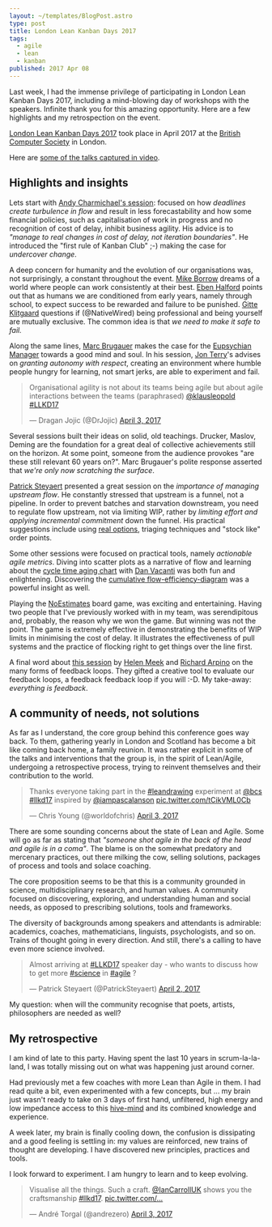 ```yaml
---
layout: ~/templates/BlogPost.astro
type: post
title: London Lean Kanban Days 2017
tags:
  - agile
  - lean
  - kanban
published: 2017 Apr 08
---
```


<Abstract>

Last week, I had the immense privilege of participating in London Lean Kanban Days 2017, including a mind-blowing day of workshops with the speakers. Infinite thank you for this amazing opportunity. Here are a few highlights and my retrospection on the event.

</Abstract>

[London Lean Kanban Days 2017](http://lanyrd.com/2017/llkd17/) took place in April 2017 at the [British Computer Society](https://www.bcs.org/) in London.

Here are [some of the talks captured in video](https://www.infoq.com/london-lean-kanban-days-2017/).

## Highlights and insights

Lets start with [Andy Charmichael's session](http://lanyrd.com/2017/llkd17/sfqrwh/): focused on how _deadlines create turbulence in flow_ and result in less forecastability and how some financial policies, such as capitalisation of work in progress and no recognition of cost of delay, inhibit business agility. His advice is to _"manage to real changes in cost of delay, not iteration boundaries"_. He introduced the "first rule of Kanban Club" ;-) making the case for _undercover change_.

A deep concern for humanity and the evolution of our organisations was, not surprisingly, a constant throughout the event. [Mike Borrow](https://twitter.com/asplake) dreams of a world where people can work consistently at their best. [Eben Halford](https://twitter.com/Ebstar) points out that as humans we are conditioned from early years, namely through school, to expect success to be rewarded and failure to be punished. [Gitte Klitgaard](https://twitter.com/NativeWired) questions if (@NativeWired) being professional and being yourself are mutually exclusive. The common idea is that _we need to make it safe to fail._

Along the same lines, [Marc Brugauer](https://twitter.com/somesheep) makes the case for the [Eupsychian Manager](https://vimeo.com/193227418) towards a good mind and soul. In his session, [Jon Terry](https://twitter.com/leankitjon)'s advises on _granting autonomy with respect_, creating an environment where humble people hungry for learning, not smart jerks, are able to experiment and fail.

<blockquote className="twitter-tweet">
  <p lang="en" dir="ltr">
    Organisational agility is not about its teams being agile but about agile interactions between
    the teams (paraphrased) <a href="https://twitter.com/klausleopold">@klausleopold</a>
    <a href="https://twitter.com/hashtag/LLKD17?src=hash">#LLKD17</a>
  </p>
  &mdash; Dragan Jojic (@DrJojic) <a href="https://twitter.com/DrJojic/status/848931519632736256">April 3, 2017</a>
</blockquote>

Several sessions built their ideas on solid, old teachings. Drucker, Maslov, Deming are the foundation for a great deal of collective achievements still on the horizon. At some point, someone from the audience provokes "are these still relevant 60 years on?". Marc Brugauer's polite response asserted that _we're only now scratching the surface_.

[Patrick Steyaert](https://twitter.com/PatrickSteyaert) presented a great session on the _importance of managing upstream flow_. He constantly stressed that upstream is a funnel, not a pipeline. In order to prevent batches and starvation downstream, you need to regulate flow upstream, not via limiting WIP, rather by _limiting effort and applying incremental commitment_ down the funnel. His practical suggestions include using [real options](http://www.agilecoach.net/coach-tools/real-options/), triaging techniques and "stock like" order points.

Some other sessions were focused on practical tools, namely _actionable agile metrics_. Diving into scatter plots as a narrative of flow and learning about the [cycle time aging chart](https://www.actionableagile.com/cycle-time-aging-charts/) with [Dan Vacanti](https://twitter.com/danvacanti) was both fun and enlightening. Discovering the [cumulative flow-efficiency-diagram](http://www.agilerescue.de/the-cummulative-flowefficiency-diagram-new-kanban-metric/) was a powerful insight as well.

Playing the [NoEstimates](https://github.com/pip72/no-estimates-game) board game, was exciting and entertaining. Having two people that I've previously worked with in my team, was serendipitous and, probably, the reason why we won the game. But winning was not the point. The game is extremely effective in demonstrating the benefits of WIP limits in minimising the cost of delay. It illustrates the effectiveness of pull systems and the practice of flocking right to get things over the line first.

A final word about [this session](https://www.slideshare.net/helenmeek/swimming-in-the-sea-of-feedback-llkd17) by [Helen Meek](http://blogs.ripple-rock.com/helenmeek/default.aspx) and [Richard Arpino](http://blogs.ripple-rock.com/helenmeek/default.aspx) on the many forms of feedback loops. They gifted a creative tool to evaluate our feedback loops, a feedback feedback loop if you will :-D. My take-away: _everything is feedback_.

## A community of needs, not solutions

As far as I understand, the core group behind this conference goes way back. To them, gathering yearly in London and Scotland has become a bit like coming back home, a family reunion. It was rather explicit in some of the talks and interventions that the group is, in the spirit of Lean/Agile, undergoing a retrospective process, trying to reinvent themselves and their contribution to the world.

<blockquote className="twitter-tweet">
  <p lang="en" dir="ltr">
    Thanks everyone taking part in the
    <a href="https://twitter.com/hashtag/leandrawing?src=hash">#leandrawing</a> experiment at
    <a href="https://twitter.com/bcs">@bcs</a>
    <a href="https://twitter.com/hashtag/llkd17?src=hash">#llkd17</a> inspired by
    <a href="https://twitter.com/iampascalanson">@iampascalanson</a>
    <a href="https://t.co/tCikVML0Cb">pic.twitter.com/tCikVML0Cb</a>
  </p>
  &mdash; Chris Young (@worldofchris) <a href="https://twitter.com/worldofchris/status/848891180331016192">April 3, 2017</a>
</blockquote>

There are some sounding concerns about the state of Lean and Agile. Some will go as far as stating that _"someone shot agile in the back of the head and agile is in a coma"_. The blame is on the somewhat predatory and mercenary practices, out there milking the cow, selling solutions, packages of process and tools and solace coaching.

The core proposition seems to be that this is a community grounded in science, multidisciplinary research, and human values. A community focused on discovering, exploring, and understanding human and social needs, as opposed to prescribing solutions, tools and frameworks.

The diversity of backgrounds among speakers and attendants is admirable: academics, coaches, mathematicians, linguists, psychologists, and so on. Trains of thought going in every direction. And still, there's a calling to have even more science involved.

<blockquote className="twitter-tweet">
  <p lang="en" dir="ltr">
    Almost arriving at <a href="https://twitter.com/hashtag/LLKD17?src=hash">#LLKD17</a> speaker day
    - who wants to discuss how to get more
    <a href="https://twitter.com/hashtag/science?src=hash">#science</a> in
    <a href="https://twitter.com/hashtag/agile?src=hash">#agile</a> ?
  </p>
  &mdash; Patrick Steyaert (@PatrickSteyaert) <a href="https://twitter.com/PatrickSteyaert/status/848445457001054208">April 2, 2017</a>
</blockquote>

My question: when will the community recognise that poets, artists, philosophers are needed as well?

## My retrospective

I am kind of late to this party. Having spent the last 10 years in scrum-la-la-land, I was totally missing out on what was happening just around corner.

Had previously met a few coaches with more Lean than Agile in them. I had read quite a bit, even experimented with a few concepts, but ... my brain just wasn't ready to take on 3 days of first hand, unfiltered, high energy and low impedance access to this [hive-mind](https://twitter.com/judyrees/status/849304310374694912) and its combined knowledge and experience.

A week later, my brain is finally cooling down, the confusion is dissipating and a good feeling is settling in: my values are reinforced, new trains of thought are developing. I have discovered new principles, practices and tools.

I look forward to experiment. I am hungry to learn and to keep evolving.

<blockquote className="twitter-tweet">
  <p lang="en" dir="ltr">
    Visualise all the things. Such a craft.
    <a href="https://twitter.com/IanCarrollUK">@IanCarrollUK</a> shows you the craftsmanship
    <a href="https://twitter.com/hashtag/llkd17?src=hash">#llkd17</a>.
    <a href="https://t.co/jUaTfOq4Yu">pic.twitter.com/...</a>
  </p>
  &mdash; André Torgal (@andrezero) <a href="https://twitter.com/andrezero/status/848893786839240704">April 3, 2017</a>
</blockquote>
